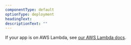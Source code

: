 ```yaml
---
componentType: default
optionType: deployment
headingText: 
descriptionText: ""  
---
```


If your app is on AWS Lambda, see [our AWS Lambda docs](/docs/serverless-function-monitoring/aws-lambda-monitoring/get-started/monitoring-aws-lambda-serverless-monitoring/).
